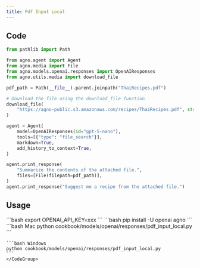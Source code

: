 ```yaml
---
title: Pdf Input Local
---
```


## Code

```python cookbook/models/openai/responses/pdf_input_local.py
from pathlib import Path

from agno.agent import Agent
from agno.media import File
from agno.models.openai.responses import OpenAIResponses
from agno.utils.media import download_file

pdf_path = Path(__file__).parent.joinpath("ThaiRecipes.pdf")

# Download the file using the download_file function
download_file(
    "https://agno-public.s3.amazonaws.com/recipes/ThaiRecipes.pdf", str(pdf_path)
)

agent = Agent(
    model=OpenAIResponses(id="gpt-5-nano"),
    tools=[{"type": "file_search"}],
    markdown=True,
    add_history_to_context=True,
)

agent.print_response(
    "Summarize the contents of the attached file.",
    files=[File(filepath=pdf_path)],
)
agent.print_response("Suggest me a recipe from the attached file.")

```

## Usage

<Steps>
  <Snippet file="create-venv-step.mdx" />

  <Step title="Set your API key">
    ```bash
    export OPENAI_API_KEY=xxx
    ```
  </Step>

  <Step title="Install libraries">
    ```bash
    pip install -U openai agno
    ```
  </Step>

  <Step title="Run Agent">
    <CodeGroup>
    ```bash Mac
    python cookbook/models/openai/responses/pdf_input_local.py
    ```

    ```bash Windows
    python cookbook/models/openai/responses/pdf_input_local.py
    ```
    </CodeGroup>
  </Step>
</Steps>
